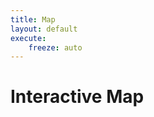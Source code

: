 ```yaml
---
title: Map
layout: default
execute:
    freeze: auto
---
```

<head>
  <meta charset="UTF-8">
  <title>Interactive Map</title>
  <link rel="stylesheet" href="https://unpkg.com/leaflet@1.7.1/dist/leaflet.css"
  integrity="sha512-xodZBNTC5n17Xt2atTPuE1HxjVMSvLVW9ocqUKLsCC5CXdbqCmblAshOMAS6/keqq/sMZMZ19scR4PsZChSR7A=="
  crossorigin=""/>
  <script src="https://unpkg.com/leaflet@1.7.1/dist/leaflet.js"
  integrity="sha512-XQoYMqMTK8LvdxXYG3nZ448hOEQiglfqkJs1NOQV44cWnUrBc8PkAOcXy20w0vlaXaVUearIOBhiXZ5V3ynxwA=="
  crossorigin=""></script>
  <style>
    #map {
      height: 600px;
      width: 800px;
    }
  </style>
</head>
<body>
  <h1>Interactive Map</h1>
  <div id="map"></div>
  <div id="preview"></div>
  <script>
    var map = L.map('map').setView([30, 0], 2);
    L.tileLayer('https://{s}.tile.openstreetmap.org/{z}/{x}/{y}.png', {
      attribution: '&copy; <a href="https://www.openstreetmap.org/copyright">OpenStreetMap</a> contributors'
    }).addTo(map);
    
     // Add markers for famous places
      var eiffelTower = L.marker([48.8584, 2.2945]).addTo(map);
      eiffelTower.bindPopup("<b>Eiffel Tower</b><br>Paris, France");
      
      var statueOfLiberty = L.marker([40.6892, -74.0445]).addTo(map);
      statueOfLiberty.bindPopup("<b>Statue of Liberty</b><br>New York City, USA");
      
      var greatPyramid = L.marker([29.9792, 31.1342]).addTo(map);
      greatPyramid.bindPopup("<b>Great Pyramid of Giza</b><br>Giza, Egypt");
      
      var tajMahal = L.marker([27.1750, 78.0422]).addTo(map);
      tajMahal.bindPopup("<b>Taj Mahal</b><br>Agra, India");
      
      var colosseum = L.marker([41.8902, 12.4922]).addTo(map);
      colosseum.bindPopup("<b>Colosseum</b><br>Rome, Italy");
      
      var machuPicchu = L.marker([-13.1631, -72.5450]).addTo(map);
      machuPicchu.bindPopup("<b>Machu Picchu</b><br>Cusco Region, Peru");
      
      var angkorWat = L.marker([13.4125, 103.8667]).addTo(map);
      angkorWat.bindPopup("<b>Angkor Wat</b><br>Siem Reap, Cambodia");
      
      var christTheRedeemer = L.marker([-22.9519, -43.2106]).addTo(map);
      christ
  </script>
</body>
